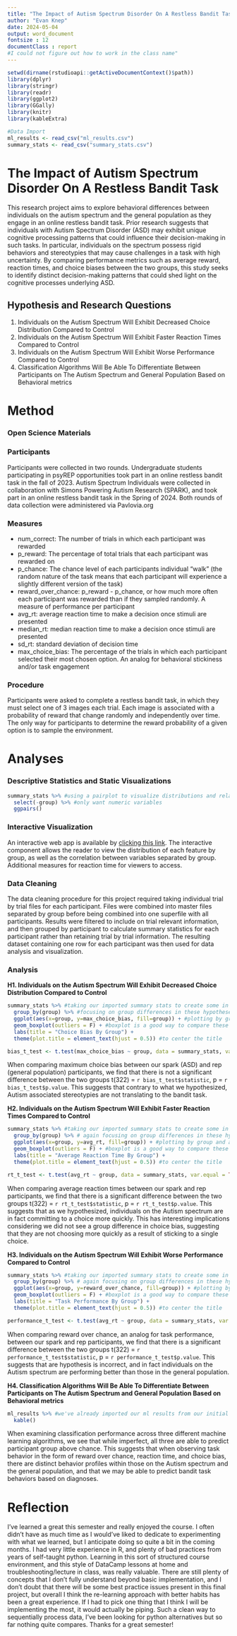 ```yaml
---
title: "The Impact of Autism Spectrum Disorder On A Restless Bandit Task"
author: "Evan Knep"
date: 2024-05-04 
output: word_document
fontsize : 12
documentClass : report
#I could not figure out how to work in the class name"
---
```


```r
setwd(dirname(rstudioapi::getActiveDocumentContext()$path))
library(dplyr)
library(stringr)
library(readr)
library(ggplot2)
library(GGally)
library(knitr)
library(kableExtra)

#Data Import
ml_results <- read_csv("ml_results.csv")
summary_stats <- read_csv("summary_stats.csv")
```

\newpage

# **The Impact of Autism Spectrum Disorder On A Restless Bandit Task**

This research project aims to explore behavioral differences between individuals on the autism spectrum and the general population as they engage in an online restless bandit task. Prior research suggests that individuals with Autism Spectrum Disorder (ASD) may exhibit unique cognitive processing patterns that could influence their decision-making in such tasks. In particular, individuals on the spectrum possess rigid behaviors and stereotypies that may cause challenges in a task with high uncertainty. By comparing performance metrics such as average reward, reaction times, and choice biases between the two groups, this study seeks to identify distinct decision-making patterns that could shed light on the cognitive processes underlying ASD.

## **Hypothesis and Research Questions**

1.  Individuals on the Autism Spectrum Will Exhibit Decreased Choice Distribution Compared to Control
2.  Individuals on the Autism Spectrum Will Exhibit Faster Reaction Times Compared to Control
3.  Individuals on the Autism Spectrum Will Exhibit Worse Performance Compared to Control
4.  Classification Algorithms Will Be Able To Differentiate Between Participants on The Autism Spectrum and General Population Based on Behavioral metrics

# Method

### **Open Science Materials**

### **Participants**

Participants were collected in two rounds. Undergraduate students participating in psyREP opportunities took part in an online restless bandit task in the fall of 2023. Autism Spectrum Individuals were collected in collaboration with Simons Powering Autism Research (SPARK), and took part in an online restless bandit task in the Spring of 2024. Both rounds of data collection were administered via Pavlovia.org

### **Measures**

-   num_correct: The number of trials in which each participant was rewarded
-   p_reward: The percentage of total trials that each participant was rewarded on
-   p_chance: The chance level of each participants individual "walk" (the random nature of the task means that each participant will experience a slightly different version of the task)
-   reward_over_chance: p_reward - p_chance, or how much more often each participant was rewarded than if they sampled randomly. A measure of performance per participant
-   avg_rt: average reaction time to make a decision once stimuli are presented
-   median_rt: median reaction time to make a decision once stimuli are presented
-   sd_rt: standard deviation of decision time
-   max_choice_bias: The percentage of the trials in which each participant selected their most chosen option. An analog for behavioral stickiness and/or task engagement

### **Procedure**

Participants were asked to complete a restless bandit task, in which they must select one of 3 images each trial. Each image is associated with a probability of reward that change randomly and independently over time. The only way for participants to determine the reward probability of a given option is to sample the environment.

# **Analyses**

### **Descriptive Statistics and Static Visualizations**

```r
summary_stats %>% #using a pairplot to visualize distributions and relationships between numeric variables
  select(-group) %>% #only want numeric variables
  ggpairs() 
```

### **Interactive Visualization**

An interactive web app is available by [clicking this link](https://knepx001.shinyapps.io/psy8712-final/). The interactive component allows the reader to view the distribution of each feature by group, as well as the correlation between variables separated by group. Additional measures for reaction time for viewers to access.

### **Data Cleaning**

The data cleaning procedure for this project required taking individual trial by trial files for each participant. Files were combined into master files separated by group before being combined into one superfile with all participants. Results were filtered to include on trial relevant information, and then grouped by participant to calculate summary statistics for each participant rather than retaining trial by trial information. The resulting dataset containing one row for each participant was then used for data analysis and visualization.

### **Analysis**

**H1. Individuals on the Autism Spectrum Will Exhibit Decreased Choice Distribution Compared to Control**

```r
summary_stats %>% #taking our imported summary stats to create some in text visualizations
  group_by(group) %>% #focusing on group differences in these hypotheses
  ggplot(aes(x=group, y=max_choice_bias, fill=group)) + #plotting by group and max choice bias, with the fill as group to make it pop a bit more visually
  geom_boxplot(outliers = F) + #boxplot is a good way to compare these group differences, I ended up setting outliers to F because there were a couple of participants close to 1.0 choice bias and it was squeezing the rest of the boxplots down into the bottom section of the graph. 
  labs(title = "Choice Bias By Group") + 
  theme(plot.title = element_text(hjust = 0.5)) #to center the title

bias_t_test <- t.test(max_choice_bias ~ group, data = summary_stats, var.equal = TRUE) #running our independent samples t-test to determine if there is a significant differnce between groups

```

When comparing maximum choice bias between our spark (ASD) and rep (general population) participants, we find that there is not a significant difference between the two groups t(322) = `r bias_t_test$statistic`, p = `r bias_t_test$p.value`. This suggests that contrary to what we hypothesized, Autism associated stereotypies are not translating to the bandit task.

**H2. Individuals on the Autism Spectrum Will Exhibit Faster Reaction Times Compared to Control**

```r
summary_stats %>% #taking our imported summary stats to create some in text visualizations
  group_by(group) %>% # again focusing on group differences in these hypotheses
  ggplot(aes(x=group, y=avg_rt, fill=group)) + #plotting by group and average rt this time, with the fill as group to make it pop a bit more visually
  geom_boxplot(outliers = F) + #boxplot is a good way to compare these group differences, I ended up setting outliers to F because there were a couple of participants close to 1.0 choice bias and it was squeezing the rest of the boxplots down into the bottom section of the graph. 
  labs(title = "Average Reaction Time By Group") + 
  theme(plot.title = element_text(hjust = 0.5)) #to center the title

rt_t_test <- t.test(avg_rt ~ group, data = summary_stats, var.equal = TRUE) #running our independent samples t-test to determine if there is a significant difference between groups


```

When comparing average reaction times between our spark and rep participants, we find that there is a significant difference between the two groups t(322) = `r rt_t_test$statistic`, p = `r rt_t_test$p.value`. This suggests that as we hypothesized, individuals on the Autism spectrum are in fact committing to a choice more quickly. This has interesting implications considering we did not see a group difference in choice bias, suggesting that they are not choosing more quickly as a result of sticking to a single choice.

**H3. Individuals on the Autism Spectrum Will Exhibit Worse Performance Compared to Control**

```r
summary_stats %>% #taking our imported summary stats to create some in text visualizations
  group_by(group) %>% # again focusing on group differences in these hypotheses
  ggplot(aes(x=group, y=reward_over_chance, fill=group)) + #plotting by group and reward over chance this time, with the fill as group to make it pop a bit more visually
  geom_boxplot(outliers = F) + #boxplot is a good way to compare these group differences, I ended up setting outliers to F because there were a couple of participants close to 1.0 choice bias and it was squeezing the rest of the boxplots down into the bottom section of the graph. 
  labs(title = "Task Performance By Group") + 
  theme(plot.title = element_text(hjust = 0.5)) #to center the title

performance_t_test <- t.test(avg_rt ~ group, data = summary_stats, var.equal = TRUE) #running our independent samples t-test to determine if there is a significant difference between groups


```

When comparing reward over chance, an analog for task performance, between our spark and rep participants, we find that there is a significant difference between the two groups t(322) = `r performance_t_test$statistic`, p = `r performance_t_test$p.value`. This suggests that are hypothesis is incorrect, and in fact individuals on the Autism spectrum are performing better than those in the general population.

**H4. Classification Algorithms Will Be Able To Differentiate Between Participants on The Autism Spectrum and General Population Based on Behavioral metrics**

```r

ml_results %>% #we've already imported our ml results from our initial processing final, so just piping it into kable for a cleaner output that is also word doc friendly
  kable()

```

When examining classification performance across three different machine learning algorithms, we see that while imperfect, all three are able to predict participant group above chance. This suggests that when observing task behavior in the form of reward over chance, reaction time, and choice bias, there are distinct behavior profiles within those on the Autism spectrum and the general population, and that we may be able to predict bandit task behaviors based on diagnoses.

# **Reflection**

I've learned a great this semester and really enjoyed the course. I often didn't have as much time as I would've liked to dedicate to experimenting with what we learned, but I anticipate doing so quite a bit in the coming months. I had very little experience in R, and plenty of bad practices from years of self-taught python. Learning in this sort of structured course environment, and this style of DataCamp lessons at home and troubleshooting/lecture in class, was really valuable. There are still plenty of concepts that I don't fully understand beyond basic implementation, and I don't doubt that there will be some best practice issues present in this final project, but overall I think the re-learning approach with better habits has been a great experience. If I had to pick one thing that I think I will be implementing the most, it would actually be piping. Such a clean way to sequentially process data, I've been looking for python alternatives but so far nothing quite compares. Thanks for a great semester!
